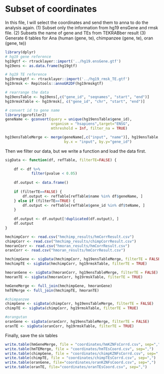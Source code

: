 # Subset of coordinates

In this file, I will select the coordinates and send them to anna to do the analysis again.
(1) Subset only the information from hg19 ensGene and rmsk file.
(2) Subsets the name of gene and TEs from TEKRABber result
(3) Generate 6 tables for Ana (human (gene, te), chimpanzee (gene, te), oran (gene, te))

```r
library(dplyr)
# hg19 gene reference
hg19gtf <- rtracklayer::import('../hg19.ensGene.gtf')
hg19ens <- as.data.frame(hg19gtf)

# hg19 TE reference
hg19rmskgtf <- rtracklayer::import('../hg19_rmsk_TE.gtf')
hg19rmsk <- Repitools::annoGR2DF(hg19rmskgtf)

# rearrange the data 
hg19ensTable <- hg19ens[,c("gene_id", "seqnames", "start", "end")]
hg19rmskTable <- hg19rmsk[, c("gene_id", "chr", "start", "end")]

```

```r
# convert id to gene name 
library(gprofiler2)
geneName <- gconvert(query = unique(hg19ensTable$gene_id), 
                     organism = "hsapiens",target="ENSG",
                     mthreshold = Inf, filter_na = TRUE)

hg19ensTableMerge <- merge(geneName[,c("input", "name")], hg19ensTable,
                           by.x = "input", by.y="gene_id")

```

Then we filter our data, but we write a function and load the data first.
```r
sigData <- function(df, refTable, filterTE=FALSE) {
    
    df <- df %>% 
            filter(pvalue < 0.05)
    
    df.output <- data.frame()
    
    if (filterTE==FALSE) {
        df.output <- refTable[refTable$name %in% df$geneName, ]
    } else if (filterTE==TRUE) {
        df.output <- refTable[refTable$gene_id %in% df$teName, ]
    }  
    
    df.output <- df.output[!duplicated(df.output), ]
    df.output
}

hmchimpCorr <- read.csv("hmchimp_results/hmCorrResult.csv")
chimpCorr <- read.csv("hmchimp_results/chimpCorrResult.csv")
hmoranCorr <- read.csv("hmoran_results/hmCorrResult.csv")
oranCorr <- read.csv("hmoran_results/hmCorrResult.csv")
```


```r
hmchimpGene <- sigData(hmchimpCorr, hg19ensTableMerge, filterTE = FALSE)
hmchimpTE <- sigData(hmchimpCorr, hg19rmskTable, filterTE = TRUE)

hmoranGene <- sigData(hmoranCorr, hg19ensTableMerge, filterTE = FALSE)
hmoranTE <- sigData(hmoranCorr, hg19rmskTable, filterTE = TRUE)

hmGeneMerge <- full_join(hmchimpGene, hmoranGene)
hmTEMerge <- full_join(hmchimpTE, hmoranTE)
```
```r
#chimpanzee
chimpGene <- sigData(chimpCorr, hg19ensTableMerge, filterTE = FALSE)
chimpTE <- sigData(chimpCorr, hg19rmskTable, filterTE = TRUE)

#orangutan
oranGene <- sigData(oranCorr, hg19ensTableMerge, filterTE = FALSE)
oranTE <- sigData(oranCorr, hg19rmskTable, filterTE = TRUE)
```

Finally, save the six tables
```r
write.table(hmGeneMerge, file = "coordinates/hmKZNFsCorrd.csv", sep=",")
write.table(hmTEMerge, file = "coordinates/hmTEsCoord.csv", sep=",")
write.table(chimpGene, file = "coordinates/chimpKZNFsCorrd.csv", sep=",")
write.table(chimpTE, file = "coordinates/chimpTEsCorrd.csv", sep=",")
write.table(oranGene, file="coordinates/oranKZNFsCoord.csv", sep=",")
write.table(oranTE, file="coordinates/oranTEsCoord.csv", sep=",")
```

